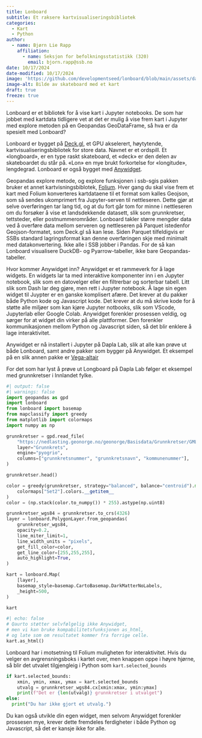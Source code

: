```yaml
---
title: Lonboard
subtitle: Et raksere kartvisualiseringsbibliotek
categories:
  - Kart
  - Python
author:
  - name: Bjørn Lie Rapp
    affiliation:
      - name: Seksjon for befolkningsstatistikk (320)
        email: bjorn.rapp@ssb.no
date: 10/17/2024
date-modified: 10/17/2024
image: 'https://github.com/developmentseed/lonboard/blob/main/assets/dalle-lonboard.jpg'
image-alt: Bilde av skateboard med et kart
draft: true
freeze: true
---
```


Lonboard er et bibliotek for å vise kart i Jupyter notebooks. 
De som har jobbet med kartdata tidligere vet at det er mulig å vise frem kart i Jupyter med explore metoden på en Geopandas GeoDataFrame, så hva er da spesielt med Lonboard?

Lonboard er bygget på [Deck.gl](https://deck.gl), et GPU akselerert, høytytende, kartvisualiseringsbibliotek for store data. 
Navnet er et ordspill. Et «longboard», er en type raskt skateboard, et «deck» er den delen av skateboardet du står på. «Lon» en mye brukt forkortelse for «longitude», lengdegrad. 
Lonboard er også bygget med [Anywidget](https://anywidget.dev).

Geopandas explore metode, og explore funksjonen i ssb-sgis pakken bruker et annet kartvisningsbiblotek, [Folium](https://python-visualization.github.io/folium/latest/). 
Hver gang du skal vise frem et kart med Folium konverteres kartdataene til et format som kalles Geojson, som så sendes ukomprimert fra Jupyter-serven til nettleseren. 
Dette gjør at selve overføringen tar lang tid, og at du fort går tom for minne i nettleseren om du forsøker å vise et landsdekkende datasett, slik som grunnkretser, tettsteder, eller postnummerområder. 
Lonboard takler større mengder data ved å overføre data mellom serveren og nettleseren på Parquet istedenfor Geojson-formatet, som Deck.gl så kan lese.
Siden Parquet tilfeldigvis er SSBs standard lagringsformat kan denne overføringen skje med minimalt med datakonvertering. 
Ikke alle i SSB jobber i Pandas. For de så kan Lonboard visualisere DuckDB- og Pyarrow-tabeller, ikke bare Geopandas-tabeller.

Hvor kommer Anywidget inn? Anywidget er et rammeverk for å lage widgets. 
En widgets lar ta med interaktive komponenter inn i en Jupyter notebook, slik som en datovelger eller en filtrerbar og sorterbar tabell. 
Litt slik som Dash lar deg gjøre, men rett i Jupyter notebook.
Å lage sin egen widget til Juypter er en ganske komplisert afære. 
Det krever at du pakker både Python kode og Javascript kode.
Det krever at du må skrive kode for å støtte alle miljøer som kan kjøre Jupyter notbooks, slik som VScode, Jupyterlab eller Google Colab. 
Anywidget forenkler prosessen veldig, og sørger for at widget din virker på alle plattformer.
Den forenkler kommunikasjonen mellom Python og Javascript siden, så det blir enklere å lage interaktivitet.
 
Anywidget er nå installert i Jupyter på Dapla Lab, slik at alle kan prøve ut både Lonboard, samt andre pakker som bygger på Anywidget.
Et eksempel på en slik annen pakke er [Vega-altair](https://altair-viz.github.io)

For det som har lyst å prøve ut Longboard på Dapla Lab følger et eksempel med grunnkretser i Innlandet fylke.

``` python
#| output: false
#| warnings: false
import geopandas as gpd
import lonboard
from lonboard import basemap
from mapclassify import greedy
from matplotlib import colormaps
import numpy as np

grunnkretser = gpd.read_file(
    "https://nedlasting.geonorge.no/geonorge/Basisdata/Grunnkretser/GML/Basisdata_34_Innlandet_25833_Grunnkretser_GML.zip",
    layer="Grunnkrets",
    engine="pyogrio",
    columns=["grunnkretsnummer", "grunnkretsnavn", "kommunenummer"],
)

grunnkretser.head()

color = greedy(grunnkretser, strategy="balanced", balance="centroid").map(
    colormaps["Set2"].colors.__getitem__
)
color = (np.stack(color.to_numpy()) * 255).astype(np.uint8)

grunnkretser_wgs84 = grunnkretser.to_crs(4326)
layer = lonboard.PolygonLayer.from_geopandas(
    grunnkretser_wgs84,
    opacity=0.2,
    line_miter_limit=1,
    line_width_units = "pixels",
    get_fill_color=color,
    get_line_color=[255,255,255],
    auto_highlight=True,
)

kart = lonboard.Map(
    [layer],
    basemap_style=basemap.CartoBasemap.DarkMatterNoLabels,
    _height=500,
)

kart
```

``` python
#| echo: false
# Qaurto støtter selvfølgelig ikke Anywidget, 
# men vi kan bruke kompabilitetsfunksjonen as_html, 
# og late som om resultatet kommer fra forrige celle.
kart.as_html()
```

Lonboard har i motsetning til Folium muligheten for interaktivitet. 
Hvis du velger en avgrensningsboks i kartet over, men knappen oppe i høyre hjørne, så blir det utvalet tilgjengleig i Python som `kart.selected_bounds`

``` python
if kart.selected_bounds:
    xmin, ymin, xmax, ymax = kart.selected_bounds
    utvalg = grunnkretser_wgs84.cx[xmin:xmax, ymin:ymax]
    print(f"Det er {len(utvalg)} grunnkretser i utvalget")
else:
  print("Du har ikke gjort et utvalg.")
```

Du kan også utvikle din egen widget, men selvom Anywidget forenkler prossesen mye, krever dette fremdeles ferdigheter i både Python og Javascript, så det er kansje ikke for alle.
